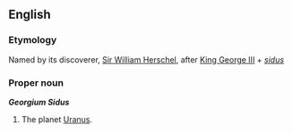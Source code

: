 ==English==

===Etymology===
Named by its discoverer, [[w:Sir William Herschel|Sir William Herschel]], after [[w:George III of the United Kingdom|King George III]] + {{L.}} ''[[sidus]]''

===Proper noun===
'''''Georgium Sidus'''''

# {{obsolete}} The planet [[Uranus]].